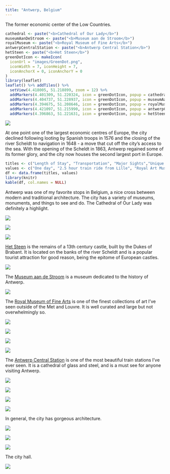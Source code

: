 ```yaml
---
title: "Antwerp, Belgium"
---
```


The former economic center of the Low Countries.

```r
cathedral <- paste("<b>Cathedral of Our Lady</b>")
museumAanDeStroom <- paste("<b>Museum aan de Stroom</b>")
royalMuseum <- paste("<b>Royal Museum of Fine Arts</b>")
antwerpCentralStation <- paste("<b>Antwerp Central Station</b>")
hetSteen <- paste("<b>Het Steen</b>")
greenDotIcon <- makeIcon(
  iconUrl = "images/GreenDot.png",
  iconWidth = 7, iconHeight = 7,
  iconAnchorX = 0, iconAnchorY = 0
)
library(leaflet)
leaflet() %>% addTiles() %>%
  setView(4.418005, 51.218899, zoom = 12) %>%
  addMarkers(4.401309, 51.220324, icon = greenDotIcon, popup = cathedral) %>% # Cathedral of Our Lady
  addMarkers(4.404737, 51.228937, icon = greenDotIcon, popup = museumAanDeStroom) %>% # Museum aan de Stroom
  addMarkers(4.394675, 51.208646, icon = greenDotIcon, popup = royalMuseum) %>% # Royal Museum of Fine Arts
  addMarkers(4.421097, 51.215990, icon = greenDotIcon, popup = antwerpCentralStation) %>% # Antwerp Central Station
  addMarkers(4.396863, 51.221631, icon = greenDotIcon, popup = hetSteen) # Antwerp Central Station
```

![](./images/Antwerp/antwerp25.png)

At one point one of the largest economic centres of Europe, the city declined following looting by Spanish troops in 1576 and the closing of the river Scheldt to navigation in 1648 - a move that cut off the city's access to the sea. With the opening of the Scheldt in 1863, Antwerp regained some of its former glory, and the city now houses the second largest port in Europe.

```r
titles <- c("Length of Stay", "Transportation", "Major Sights","Unique Foods", "Restaurant Recommendations")
values <- c("One day", "2.5 hour train ride from Lille", "Royal Art Museum, Cathedral of Our Lady", "", "")
df <- data.frame(titles, values)
library(knitr)
kable(df, col.names = NULL)
```

Antwerp was one of my favorite stops in Belgium, a nice cross between modern and traditional architecture. The city has a variety of museums, monuments, and things to see and do. The Cathedral of Our Lady was definitely a highlight.

![](./images/Antwerp/antwerp13.png)

![](./images/Antwerp/antwerp15.png)

![](./images/Antwerp/antwerp7.png)

[Het Steen](https://en.wikipedia.org/wiki/Het_Steen) is the remains of a 13th century castle, built by the Dukes of Brabant. It is located on the banks of the river Scheldt and is a popular tourist attraction for good reason, being the epitome of European castles. 

![](./images/Antwerp/antwerp23.png)

The [Museum aan de Stroom](https://en.wikipedia.org/wiki/Museum_Aan_de_Stroom) is a museum dedicated to the history of Antwerp.

![](./images/Antwerp/antwerp24.png)

The [Royal Museum of Fine Arts](https://en.wikipedia.org/wiki/Royal_Museum_of_Fine_Arts_Antwerp) is one of the finest collections of art I've seen outside of the Met and Louvre. It is well curated and large but not overwhelmingly so. 

![](./images/Antwerp/antwerp20.png)

![](./images/Antwerp/antwerp18.png)

![](./images/Antwerp/antwerp16.png)

![](./images/Antwerp/antwerp17.png)

The [Antwerp Central Station](https://en.wikipedia.org/wiki/Antwerp_Central_Station) is one of the most beautiful train stations I've ever seen. It is a cathedral of glass and steel, and is a must see for anyone visiting Antwerp.

![](./images/Antwerp/antwerp1.png)

![](./images/Antwerp/antwerp26.png)

![](./images/Antwerp/antwerp2.png)

![](./images/Antwerp/antwerp3.png)

In general, the city has gorgeous architecture.

![](./images/Antwerp/antwerp9.png)

![](./images/Antwerp/antwerp4.png)

![](./images/Antwerp/antwerp12.png)

The city hall.

![](./images/Antwerp/antwerp11.png)
